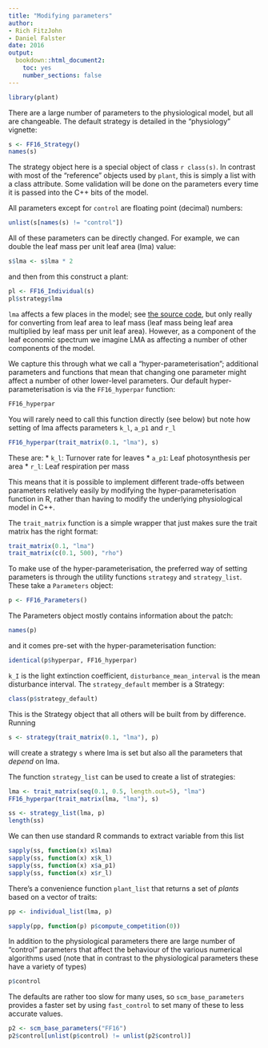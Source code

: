 ```yaml
---
title: "Modifying parameters"
author: 
- Rich FitzJohn
- Daniel Falster
date: 2016
output:
  bookdown::html_document2:
    toc: yes
    number_sections: false
---
```


```r
library(plant)
```

There are a large number of parameters to the physiological model,
but all are changeable.  The default strategy is detailed in the
"physiology" vignette:

```r
s <- FF16_Strategy()
names(s)
```

The strategy object here is a special object of class `r class(s)`.
In contrast with most of the "reference" objects used by `plant`,
this is simply a list with a class attribute.  Some validation will
be done on the parameters every time it is passed into the C++ bits
of the model.

All parameters except for `control` are floating point (decimal)
numbers:

```r
unlist(s[names(s) != "control"])
```

All of these parameters can be directly changed.  For example, we
can double the leaf mass per unit leaf area (lma) value:

```r
s$lma <- s$lma * 2
```

and then from this construct a plant:

```r
pl <- FF16_Individual(s)
pl$strategy$lma
```

`lma` affects a few places in the model; see [the source
code](https://github.com/traitecoevo/plant/blob/master/src/ff16_strategy.cpp),
but only really for converting from leaf area to leaf mass (leaf
mass being leaf area multiplied by leaf mass per unit leaf area).
However, as a component of the leaf economic spectrum we imagine
LMA as affecting a number of other components of the model.

We capture this through what we call a "hyper-parameterisation";
additional parameters and functions that mean that changing one
parameter might affect a number of other lower-level parameters.
Our default hyper-parameterisation is via the
`FF16_hyperpar` function:

```r
FF16_hyperpar
```

You will rarely need to call this function directly (see below) but
note how setting of lma affects parameters `k_l`, `a_p1` and `r_l`

```r
FF16_hyperpar(trait_matrix(0.1, "lma"), s)
```

These are:
  * `k_l`: Turnover rate for leaves
  * `a_p1`: Leaf photosynthesis per area
  * `r_l`: Leaf respiration per mass

This means that it is possible to implement different trade-offs
between parameters relatively easily by modifying the
hyper-parameterisation function in R, rather than having to modify
the underlying physiological model in C++.

The `trait_matrix` function is a simple wrapper that just makes
sure the trait matrix has the right format:

```r
trait_matrix(0.1, "lma")
trait_matrix(c(0.1, 500), "rho")
```

To make use of the hyper-parameterisation, the preferred way of
setting parameters is through the utility functions `strategy` and
`strategy_list`.  These take a `Parameters` object:

```r
p <- FF16_Parameters()
```

The Parameters object mostly contains information about the patch:

```r
names(p)
```

and it comes pre-set with the hyper-parameterisation function:

```r
identical(p$hyperpar, FF16_hyperpar)
```

`k_I` is the light extinction coefficient,
`disturbance_mean_interval` is the mean disturbance interval.  The
`strategy_default` member is a Strategy:

```r
class(p$strategy_default)
```

This is the Strategy object that all others will be built from by
difference.  Running

```r
s <- strategy(trait_matrix(0.1, "lma"), p)
```

will create a strategy `s` where lma is set but also all the
parameters that *depend* on lma.

The function `strategy_list` can be used to create a list of
strategies:

```r
lma <- trait_matrix(seq(0.1, 0.5, length.out=5), "lma")
FF16_hyperpar(trait_matrix(lma, "lma"), s)

ss <- strategy_list(lma, p)
length(ss)
```

We can then use standard R commands to extract variable from this list

```r
sapply(ss, function(x) x$lma)
sapply(ss, function(x) x$k_l)
sapply(ss, function(x) x$a_p1)
sapply(ss, function(x) x$r_l)
```

There's a convenience function `plant_list` that returns a set of
*plants* based on a vector of traits:

```r
pp <- individual_list(lma, p)

sapply(pp, function(p) p$compute_competition(0))
```

In addition to the physiological parameters there are large number
of "control" parameters that affect the behaviour of the various
numerical algorithms used (note that in contrast to the
physiological parameters these have a variety of types)

```r
p$control
```

The defaults are rather too slow for many uses, so
`scm_base_parameters` provides a faster set by using `fast_control`
to set many of these to less accurate values.

```r
p2 <- scm_base_parameters("FF16")
p2$control[unlist(p$control) != unlist(p2$control)]
```
